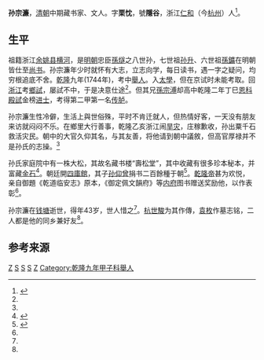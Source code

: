 '''孙宗濂'''{{BD|1720年||1763年||}}，[[清朝|清朝]]中期藏书家、文人。字'''栗忱'''，號'''隱谷'''，浙江[[仁和县|仁和]]（今[[杭州|杭州]]）人<ref name="sun">{{cite web |url=http://pedia.cloud.edu.tw/Entry/Detail/?title=%E5%AD%AB%E5%AE%97%E6%BF%82 |title=孫宗濂 |publisher=圖書館學與資訊科學大辭典 |year=1995年12月 |access-date=2016-05-22 |archive-date=2019-09-20 |archive-url=https://web.archive.org/web/20190920104740/http://pedia.cloud.edu.tw/Entry/Detail/?title=%E5%AD%AB%E5%AE%97%E6%BF%82 }}</ref>。

==生平==

祖籍浙江[[余姚县|余姚县]][[横河孙氏|横河]]，是[[明朝|明朝]]忠臣[[孫燧_(弘治進士)|孫燧]]之八世孙，七世祖[[孙升|孙升]]、六世祖[[孫鑛|孫鑛]]在明朝皆仕至[[尚书|尚书]]。孙宗濂年少时就怀有大志，立志向学，每日读书，遇一字之疑问，均穷根追底不舍。[[乾隆|乾隆]]九年(1744年)，考中[[舉人|舉人]]。入[[太學|太學]]，但在京试时未能考取。回[[浙江|浙江]]考[[鄉試|鄉試]]，屡試不中，于是决意仕途<ref name="sun"/>。但其兄[[孫宗溥|孫宗溥]]却高中乾隆二年丁巳[[恩科|恩科]][[殿試|殿試]]金榜[[进士|进士]]，考得第二甲第一名[[传胪|传胪]]。

孙宗濂生性冷僻，生活上與世俗殊，平时不肯迁就人，但热情好客，一天没有朋友来访就闷闷不乐。在鄉里大行善事，乾隆乙亥浙江闹[[旱灾|旱灾]]，庄稼歉收，孙出粟千石救活灾民。朝中的大官久仰其名，与其友善，将他请到朝中議敘，但高官厚禄并不是孙氏的志操。<ref name="sun"/>

孙氏家庭院中有一株大松，其故名藏书楼“壽松堂”，其中收藏有很多珍本秘本，并富藏[[金石|金石]]<ref name="sun collector">{{cite web |url=http://diglweb.zjlib.cn:8081/zjtsg/zgjcj/cyxl.jsp?channelid=91725&record=57 |title=孙宗濂 |publisher=中国历代鉴藏家印鉴数据库细览 |access-date=2016-05-22 |archive-date=2019-06-12 |archive-url=https://web.archive.org/web/20190612155758/http://diglweb.zjlib.cn:8081/zjtsg/zgjcj/cyxl.jsp?channelid=91725&record=57 }}</ref>。朝廷開[[四庫全書|四庫館]]，其子[[孙仰曾|孙仰曾]]捐书二百餘種于朝<ref >{{Cite journal| doi = 10.16810/j.cnki.1672-514x.2013.12.025| issn = 1672-514X| issue = 12| pages = 88–91| last = 侯印国| title = 孙宗濂、孙仰曾家世及藏书考论| journal = 新世纪图书馆| accessdate = 2022-05-14| date = 2013| url = https://kns.cnki.net/kcms/detail/detail.aspx?dbcode=CJFD&dbname=CJFDHIS2&filename=JSTS201312025| archive-date = 2022-05-14| archive-url = https://web.archive.org/web/20220514001302/https://kns.cnki.net/kcms/detail/detail.aspx?dbcode=CJFD&dbname=CJFDHIS2&filename=JSTS201312025}}{{NSSD|48244008}}</ref>。[[乾隆帝|乾隆帝]]甚为欢悦，亲自御題《乾道临安志》原本，《御定佩文韻府》等[[内府|内府]]图书赠送奖励他，以作表彰<ref name="sun"/>。

孙宗濂在[[钱塘县|钱塘]]逝世，得年43岁，世人惜之<ref name="sun collector"/>。[[杭世駿|杭世駿]]为其作傳，[[袁枚|袁枚]]作墓志铭，二人都是他的同乡兼好友<ref name="sun"/>。

==参考来源==
{{reflist|2}}

[[Category:寿松堂孙氏|Z]]
[[Category:余姚人|S]]
[[Category:杭州人|S]]
[[Category:清朝藏书家|S]]
[[Category:余姚孙氏|Z]]
[[Category:乾隆九年甲子科舉人|Category:乾隆九年甲子科舉人]]